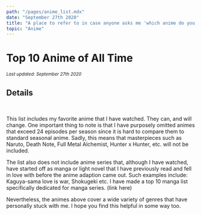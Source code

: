 ---
path: "/pages/anime_list.mdx"
date: "September 27th 2020"
title: "A place to refer to in case anyone asks me 'which anime do you like the most?' again. I don't have one. I have ten"
topic: "Anime"
---

<Layout>

# Top 10 Anime of All Time 
<small><i>Last updated: September 27th 2020</i></small>
<br/> 

<AnimeTable />  

## Details
<br/>   

This list includes my favorite anime that I have watched. They can, and will change.
One important thing to note is that I have purposely omitted animes that exceed 24 
episodes per season since it is hard to compare them to standard seasonal anime. Sadly, 
this means that masterpieces such as Naruto, Death Note, Full Metal Alchemist, Hunter x Hunter, 
etc. will not be included.  

The list also does not include anime series that, although I have watched, have started off 
as manga or light novel that I have previously read and fell in love with before the anime 
adaption came out. Such examples include: Kaguya-sama love is war, Shokugeki etc. I have made 
a top 10 manga list specifically dedicated for manga series. (link here)    

Nevertheless, the animes above cover a wide variety of genres that have personally stuck with me.
I hope you find this helpful in some way too.
</Layout>    




